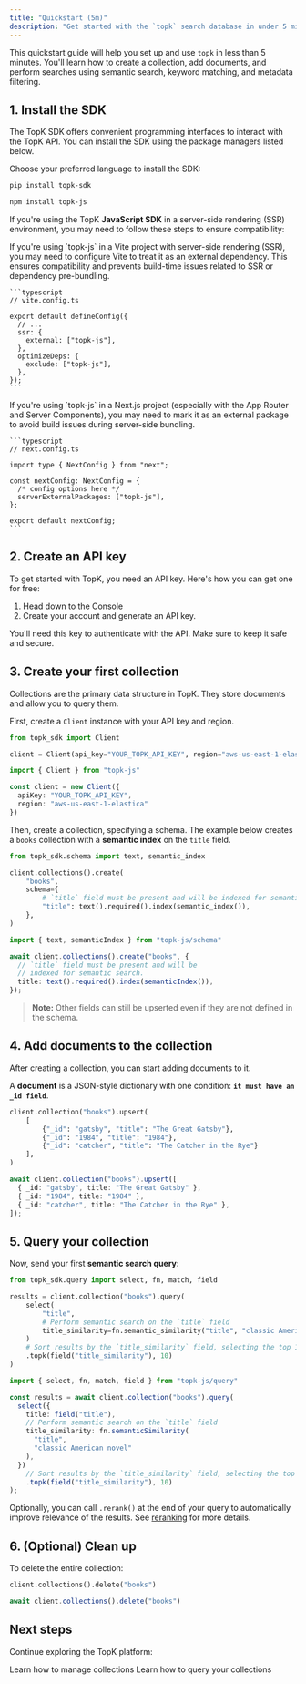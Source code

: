 ```yaml
---
title: "Quickstart (5m)"
description: "Get started with the `topk` search database in under 5 minutes."
---
```



This quickstart guide will help you set up and use `topk` in less than 5 minutes. You'll learn how to create a collection, add documents, and perform searches using semantic search, keyword matching, and metadata filtering.

## 1. Install the SDK

The TopK SDK offers convenient programming interfaces to interact with the TopK API. You can install the SDK using the package managers listed below.

Choose your preferred language to install the SDK:

<CodeGroup>

```bash Python
pip install topk-sdk
```


```bash Javascript
npm install topk-js
```

</CodeGroup>

If you're using the TopK **JavaScript SDK** in a server-side rendering (SSR) environment, you may need to follow these steps to ensure compatibility:

<AccordionGroup>
  <Accordion title="Using with Vite ?" description="Remix, Nuxt, SvetleKit, Astro ...">
    If you're using `topk-js` in a Vite project with server-side rendering (SSR), you may need to configure Vite to treat it as an external dependency. This ensures compatibility and prevents build-time issues related to SSR or dependency pre-bundling.

    ```typescript
    // vite.config.ts
    
    export default defineConfig({
      // ...
      ssr: {
        external: ["topk-js"],
      },
      optimizeDeps: {
        exclude: ["topk-js"],
      },
    });
    ```
  </Accordion>
  <Accordion title="Using with Webpack or Turbopack ?" description="Next.js">
    If you're using `topk-js` in a Next.js project (especially with the App Router and Server Components), you may need to mark it as an external package to avoid build issues during server-side bundling.

    ```typescript
    // next.config.ts
    
    import type { NextConfig } from "next";
    
    const nextConfig: NextConfig = {
      /* config options here */
      serverExternalPackages: ["topk-js"],
    };
    
    export default nextConfig;
    ```
  </Accordion>
</AccordionGroup>

## 2. Create an API key

To get started with TopK, you need an API key. Here's how you can get one for free:

1. Head down to the Console
2. Create your account and generate an API key.

You'll need this key to authenticate with the API. Make sure to keep it safe and secure.

## 3. Create your first collection

Collections are the primary data structure in TopK. They store documents and allow you to query them.

First, create a `Client` instance with your API key and <Tooltip tip="TopK region is where your data is stored. It maps to a specific cloud region.">region</Tooltip>.

<CodeGroup>

```python Python
from topk_sdk import Client

client = Client(api_key="YOUR_TOPK_API_KEY", region="aws-us-east-1-elastica")
```


```typescript Javascript
import { Client } from "topk-js"

const client = new Client({
  apiKey: "YOUR_TOPK_API_KEY",
  region: "aws-us-east-1-elastica"
})
```

</CodeGroup>

Then, create a collection, specifying a schema. The example below creates a `books` collection with a **semantic index** on the `title` field.

<CodeGroup>

```python Python
from topk_sdk.schema import text, semantic_index

client.collections().create(
    "books",
    schema={
        # `title` field must be present and will be indexed for semantic search.
        "title": text().required().index(semantic_index()),
    },
)
```


```typescript Javascript
import { text, semanticIndex } from "topk-js/schema"

await client.collections().create("books", {
  // `title` field must be present and will be
  // indexed for semantic search.
  title: text().required().index(semanticIndex()),
});
```

</CodeGroup>

> **Note:** Other fields can still be upserted even if they are not defined in the schema.

## 4. Add documents to the collection

After creating a collection, you can start adding documents to it.

A **document** is a JSON-style dictionary with one condition: **`it must have an _id field`**.

<CodeGroup>

```python Python
client.collection("books").upsert(
    [
        {"_id": "gatsby", "title": "The Great Gatsby"},
        {"_id": "1984", "title": "1984"},
        {"_id": "catcher", "title": "The Catcher in the Rye"}
    ],
)
```


```typescript Javascript
await client.collection("books").upsert([
  { _id: "gatsby", title: "The Great Gatsby" },
  { _id: "1984", title: "1984" },
  { _id: "catcher", title: "The Catcher in the Rye" },
]);
```

</CodeGroup>

## 5. Query your collection

Now, send your first **semantic search query**:

<CodeGroup>

```python Python
from topk_sdk.query import select, fn, match, field

results = client.collection("books").query(
    select(
        "title",
        # Perform semantic search on the `title` field
        title_similarity=fn.semantic_similarity("title", "classic American novel"),
    )
    # Sort results by the `title_similarity` field, selecting the top 10 results
    .topk(field("title_similarity"), 10)
)
```


```typescript Javascript
import { select, fn, match, field } from "topk-js/query"

const results = await client.collection("books").query(
  select({
    title: field("title"),
    // Perform semantic search on the `title` field
    title_similarity: fn.semanticSimilarity(
      "title",
      "classic American novel"
    ),
  })
    // Sort results by the `title_similarity` field, selecting the top 10 results
    .topk(field("title_similarity"), 10)
);
```

</CodeGroup>

Optionally, you can call `.rerank()` at the end of your query to automatically improve relevance of the results. See [reranking](/documents/query#reranking) for more details.

## 6. (Optional) Clean up

To delete the entire collection:

<CodeGroup>

```python Python
client.collections().delete("books")
```


```typescript Javacript
await client.collections().delete("books")
```

</CodeGroup>

<Support />

## Next steps

Continue exploring the TopK platform:

<CardGroup cols="2">
  <Card title="Managing collections" icon="paintbrush" href="/collections/create">
    Learn how to manage collections
  </Card>
  <Card title="Querying" icon="square-code" href="/documents/query">
    Learn how to query your collections
  </Card>
</CardGroup>